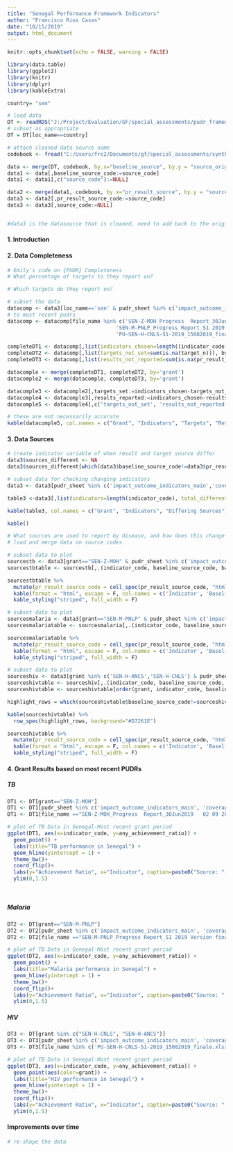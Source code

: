 ```yaml
---
title: "Senegal Performance Framework Indicators"
author: "Francisco Rios Casas"
date: "10/15/2019"
output: html_document
---
```



```r
knitr::opts_chunk$set(echo = FALSE, warning = FALSE)

library(data.table)
library(ggplot2)
library(knitr)
library(dplyr)
library(kableExtra)

country= "sen"

# load data
DT <- readRDS("J:/Project/Evaluation/GF/special_assessments/pudr_framework_indicators/cleaned_pfi.RDS")
# subset as appropriate
DT = DT[loc_name==country]
```

```r
# attach cleaned data source name
codebook <- fread("C:/Users/frc2/Documents/gf/special_assessments/synthesis/2019_multicountry_analyses/data_source_codebook.csv", header = TRUE)

data <- merge(DT, codebook, by.x="baseline_source", by.y = "source_original")
data1 <- data[,baseline_source_code:=source_code]
data1 <- data1[,c("source_code"):=NULL]

data2 <- merge(data1, codebook, by.x="pr_result_source", by.y = "source_original")
data3 <- data2[,pr_result_source_code:=source_code]
data3 <- data3[,source_code:=NULL]


#data3 is the datasource that is cleaned, need to add back to the original data cleaning file


```

#### 1. Introduction


#### 2. Data Completeness
```r
# Emily's code on {PUDR} Completeness
# What percentage of targets to they report on?

# Which targets do they report on? 

# subset the data 
datacomp <- data3[loc_name=='sen' & pudr_sheet %in% c('impact_outcome_indicators_main', 'coverage_indicators_main')]
# to most recent pudrs
datacomp <- datacomp[file_name %in% c('SEN-Z-MOH_Progress  Report_30Jun2019   02 09 2019.xlsx', 
                                   'SEN-M-PNLP_Progress Report_S1 2019 Version finale du 15 Aout 2019.xlsx',
                                   'PU-SEN-H-CNLS-S1-2019_15082019_finale.xlsx', 'SEN H ANCS PU (Jan-Juin19), LFA 5Sept19.xlsm')]

completeDT1 <- datacomp[,list(indicators_chosen=length((indicator_code))), by=c('grant')]
completeDT2 <- datacomp[,list(targets_not_set=sum(is.na(target_n))), by=c('grant')]
completeDT3 <- datacomp[,list(results_not_reported=sum(is.na(pr_result_n))),by=c('grant')]

datacomple <- merge(completeDT1, completeDT2, by='grant')
datacomple2 <- merge(datacomple, completeDT3, by='grant')

datacomple3 <- datacomple2[,targets_set:=indicators_chosen-targets_not_set]
datacomple4 <- datacomple3[,results_reported:=indicators_chosen-results_not_reported]
datacomple5 <- datacomple4[,c('targets_not_set', 'results_not_reported'):=NULL]

# these are not necessarily accurate
kable(datacomple5, col.names = c("Grant", "Indicators", "Targets", "Results"))


```


#### 3. Data Sources

```r
# create indicator variable of when result and target source differ
data3$sources_different <- NA
data3$sources_different[which(data3$baseline_source_code!=data3$pr_result_source_code)] <- 1

# subset data for checking changing indicators
data3 <- data3[pudr_sheet %in% c('impact_outcome_indicators_main','coverage_indicators_main') & file_name %in% c('SEN-Z-MOH_Progress  Report_30Jun2019   02 09 2019.xlsx', 'SEN-M-PNLP_Progress Report_S1 2019 Version finale du 15 Aout 2019.xlsx', 'PU-SEN-H-CNLS-S1-2019_15082019_finale.xlsx', 'SEN H ANCS PU (Jan-Juin19), LFA 5Sept19.xlsm')]

table3 <-data3[,list(indicators=length(indicator_code), total_different=sum(sources_different, na.rm = TRUE)), by=c('grant')]

kable(table3, col.names = c("Grant", "Indicators", "Differing Sources"))

kable()
```


```r
# What sources are used to report by disease, and how does this change depending on target, result and verification?
# load and merge data on source codes

# subset data to plot
sourcestb <- data3[grant=="SEN-Z-MOH" & pudr_sheet %in% c('impact_outcome_indicators_main','coverage_indicators_main')]
sourcestbtable <- sourcestb[,.(indicator_code, baseline_source_code, baseline_year, start_date_programmatic, end_date_programmatic, pr_result_source_code)]

sourcestbtable %>%
  mutate(pr_result_source_code = cell_spec(pr_result_source_code, "html", color = ifelse(pr_result_source_code %in% baseline_source_code, "green", "red"))) %>%
  kable(format = "html", escape = F, col.names = c('Indicator', 'Baseline Source', 'Baseline Year', 'PUDR Start Date', 'PUDR End Date', 'PR Result Source')) %>%
  kable_styling("striped", full_width = F)

```

```r
# subset data to plot
sourcesmalaria <- data3[grant=="SEN-M-PNLP" & pudr_sheet %in% c('impact_outcome_indicators_main','coverage_indicators_main')]
sourcesmalariatable <- sourcesmalaria[,.(indicator_code, baseline_source_code, baseline_year, start_date_programmatic, end_date_programmatic, pr_result_source_code)]

sourcesmalariatable %>%
  mutate(pr_result_source_code = cell_spec(pr_result_source_code, "html", color = ifelse(pr_result_source_code %in% baseline_source_code, "green", "red"))) %>%
  kable(format = "html", escape = F, col.names = c('Indicator', 'Baseline Source', 'Baseline Year', 'PUDR Start Date', 'PUDR End Date', 'PR Result Source')) %>%
  kable_styling("striped", full_width = F)
```

```r
# subset data to plot
sourceshiv <- data3[grant %in% c('SEN-H-ANCS','SEN-H-CNLS') & pudr_sheet %in% c('impact_outcome_indicators_main','coverage_indicators_main')]
sourceshivtable <- sourceshiv[,.(indicator_code, baseline_source_code, baseline_year, start_date_programmatic, end_date_programmatic, pr_result_source_code, grant)]
sourceshivtable <- sourceshivtable[order(grant, indicator_code, baseline_year)]

highlight_rows = which(sourceshivtable$baseline_source_code!=sourceshivtable$pr_result_source_code)

kable(sourceshivtable) %>%
  row_spec(highlight_rows, background="#D7261E")

sourceshivtable %>%
  mutate(pr_result_source_code = cell_spec(pr_result_source_code, "html", color = ifelse(pr_result_source_code %in% baseline_source_code, "green", "red"))) %>%
  kable(format = "html", escape = F, col.names = c('Indicator', 'Baseline Source', 'Baseline Year', 'PUDR Start Date', 'PUDR End Date', 'PR Result Source', 'Grant')) %>%
  kable_styling("striped", full_width = F)
```


#### 4. Grant Results based on most recent PUDRs

##### TB
```r
DT1 <- DT[grant=="SEN-Z-MOH"]
DT1 <- DT1[pudr_sheet %in% c('impact_outcome_indicators_main', 'coverage_indicators_main')]
DT1 <- DT1[file_name =="SEN-Z-MOH_Progress  Report_30Jun2019   02 09 2019.xlsx"]

# plot of TB Data in Senegal-Most recent grant period
ggplot(DT1, aes(x=indicator_code, y=any_achievement_ratio)) +
  geom_point() +
  labs(title="TB performance in Senegal") +
  geom_hline(yintercept = 1) +
  theme_bw()+
  coord_flip()+
  labs(y="Achievement Ratio", x="Indicator", caption=paste0("Source: ", unique(DT1$file_name)))+
  ylim(0,1.5)
  
  
```


##### Malaria

```r
DT2 <- DT[grant=="SEN-M-PNLP"]
DT2 <- DT2[pudr_sheet %in% c('impact_outcome_indicators_main', 'coverage_indicators_main')]
DT2 <- DT2[file_name =="SEN-M-PNLP_Progress Report_S1 2019 Version finale du 15 Aout 2019.xlsx"]

# plot of TB Data in Senegal-Most recent grant period
ggplot(DT2, aes(x=indicator_code, y=any_achievement_ratio)) +
  geom_point() +
  labs(title="Malaria performance in Senegal") +
  geom_hline(yintercept = 1) +
  theme_bw()+
  coord_flip()+
  labs(y="Achievement Ratio", x="Indicator", caption=paste0("Source: ", unique(DT2$file_name)))+
  ylim(0,1.5)

```


##### HIV

```r
DT3 <- DT[grant %in% c("SEN-H-CNLS", "SEN-H-ANCS")]
DT3 <- DT3[pudr_sheet %in% c('impact_outcome_indicators_main', 'coverage_indicators_main')]
DT3 <- DT3[file_name %in% c('PU-SEN-H-CNLS-S1-2019_15082019_finale.xlsx', 'SEN H ANCS PU (Jan-Juin19), LFA 5Sept19.xlsm')]

# plot of TB Data in Senegal-Most recent grant period
ggplot(DT3, aes(x=indicator_code, y=any_achievement_ratio)) +
  geom_point(aes(color=grant)) +
  labs(title="HIV performance in Senegal") +
  geom_hline(yintercept = 1) +
  theme_bw()+
  coord_flip()+
  labs(y="Achievement Ratio", x="Indicator", caption=paste0("Source: ", unique(DT3$file_name)))+
  ylim(0,1.5)

```

#### Improvements over time
```r
# re-shape the data
```

